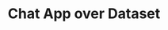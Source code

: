 ---
title: Chat App over Dataset
description: 'Deliver smarter and more accurate answers to your dataset questions than ChatGPT'
---
